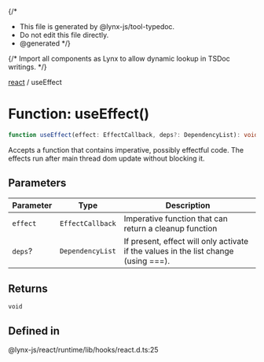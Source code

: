 {/*
* This file is generated by @lynx-js/tool-typedoc.
* Do not edit this file directly.
* @generated
*/}

{/* Import all components as Lynx to allow dynamic lookup in TSDoc writings. */}

[react](/api/react/index.mdx) / useEffect

# Function: useEffect()

```ts
function useEffect(effect: EffectCallback, deps?: DependencyList): void;
```

Accepts a function that contains imperative, possibly effectful code.
The effects run after main thread dom update without blocking it.

## Parameters

| Parameter | Type             | Description                                                                         |
| --------- | ---------------- | ----------------------------------------------------------------------------------- |
| `effect`  | `EffectCallback` | Imperative function that can return a cleanup function                              |
| `deps`?   | `DependencyList` | If present, effect will only activate if the values in the list change (using ===). |

## Returns

`void`

## Defined in

@lynx-js/react/runtime/lib/hooks/react.d.ts:25
